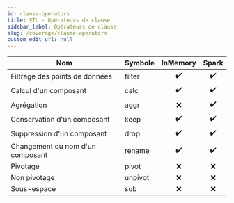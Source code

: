 ```yaml
---
id: clause-operators
title: VTL - Opérateurs de clause
sidebar_label: Opérateurs de clause
slug: /coverage/clause-operators
custom_edit_url: null
---
```


| Nom                              | Symbole |      InMemory      |       Spark        |
| -------------------------------- | :------ | :----------------: | :----------------: |
| Filtrage des points de données   | filter  | :heavy_check_mark: | :heavy_check_mark: |
| Calcul d'un composant            | calc    | :heavy_check_mark: | :heavy_check_mark: |
| Agrégation                       | aggr    |        :x:         | :heavy_check_mark: |
| Conservation d'un composant      | keep    | :heavy_check_mark: | :heavy_check_mark: |
| Suppression d'un composant       | drop    | :heavy_check_mark: | :heavy_check_mark: |
| Changement du nom d'un composant | rename  | :heavy_check_mark: | :heavy_check_mark: |
| Pivotage                         | pivot   |        :x:         |        :x:         |
| Non pivotage                     | unpivot |        :x:         |        :x:         |
| Sous-espace                      | sub     |        :x:         |        :x:         |
